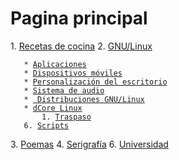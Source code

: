 = Pagina principal =
1. [[rdc|Recetas de cocina]]
2. [[gnulinux|GNU/Linux]]
	* [[apps|Aplicaciones]]
	* [[devices|Dispositivos móviles]]
	* [[dc|Personalización del escritorio]]
	* [[Sistema de audio]]
	* [[distros| Distribuciones GNU/Linux]]
	* [[dcore|dCore Linux]]
		1. [[traspaso|Traspaso]]
	6. [[scripts|Scripts]]
3. [[poems|Poemas]]
4. [[Serigrafía]]
6. [[Universidad]]
